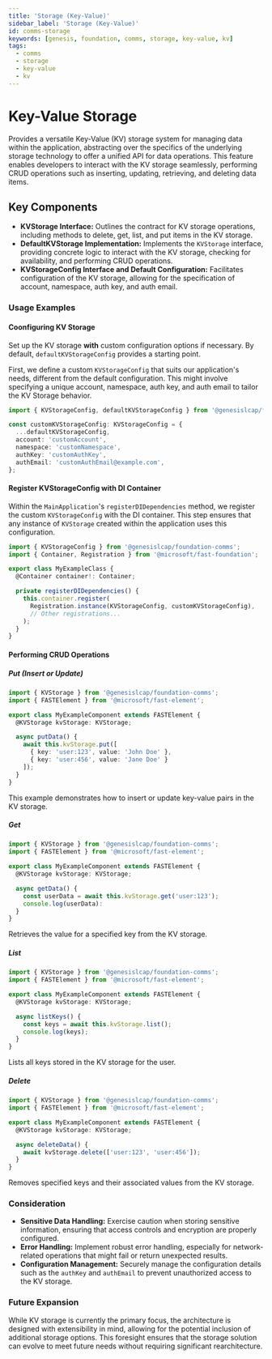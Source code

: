 ```yaml
---
title: 'Storage (Key-Value)'
sidebar_label: 'Storage (Key-Value)'
id: comms-storage
keywords: [genesis, foundation, comms, storage, key-value, kv]
tags:
  - comms
  - storage
  - key-value
  - kv
---
```


# Key-Value Storage

Provides a versatile Key-Value (KV) storage system for managing data within the application, abstracting over the specifics of the underlying storage technology to offer a unified API for data operations. This feature enables developers to interact with the KV storage seamlessly, performing CRUD operations such as inserting, updating, retrieving, and deleting data items.

## Key Components

- **KVStorage Interface:** Outlines the contract for KV storage operations, including methods to delete, get, list, and put items in the KV storage.
- **DefaultKVStorage Implementation:** Implements the `KVStorage` interface, providing concrete logic to interact with the KV storage, checking for availability, and performing CRUD operations.
- **KVStorageConfig Interface and Default Configuration:** Facilitates configuration of the KV storage, allowing for the specification of account, namespace, auth key, and auth email.

### Usage Examples

#### Coonfiguring KV Storage

Set up the KV storage **with** custom configuration options if necessary. By default, `defaultKVStorageConfig` provides a starting point.

First, we define a custom `KVStorageConfig` that suits our application's needs, different from the default configuration. This might involve specifying a unique account, namespace, auth key, and auth email to tailor the KV Storage behavior.

```typescript
import { KVStorageConfig, defaultKVStorageConfig } from '@genesislcap/foundation-comms';

const customKVStorageConfig: KVStorageConfig = {
  ...defaultKVStorageConfig,
  account: 'customAccount',
  namespace: 'customNamespace',
  authKey: 'customAuthKey',
  authEmail: 'customAuthEmail@example.com',
};
```

#### Register KVStorageConfig with DI Container

Within the `MainApplication`'s `registerDIDependencies` method, we register the custom `KVStorageConfig` with the DI container. This step ensures that any instance of `KVStorage` created within the application uses this configuration.

```typescript
import { KVStorageConfig } from '@genesislcap/foundation-comms';
import { Container, Registration } from '@microsoft/fast-foundation';

export class MyExampleClass {
  @Container container!: Container;

  private registerDIDependencies() {
    this.container.register(
      Registration.instance(KVStorageConfig, customKVStorageConfig),
      // Other registrations...
    );
  }
}
```

#### Performing CRUD Operations

##### Put (Insert or Update)

```typescript
import { KVStorage } from '@genesislcap/foundation-comms';
import { FASTElement } from '@microsoft/fast-element';

export class MyExampleComponent extends FASTElement {
  @KVStorage kvStorage: KVStorage;

  async putData() {
    await this.kvStorage.put([
      { key: 'user:123', value: 'John Doe' },
      { key: 'user:456', value: 'Jane Doe' }
    ]);
  }
}
```

This example demonstrates how to insert or update key-value pairs in the KV storage.

##### Get

```typescript
import { KVStorage } from '@genesislcap/foundation-comms';
import { FASTElement } from '@microsoft/fast-element';

export class MyExampleComponent extends FASTElement {
  @KVStorage kvStorage: KVStorage;

  async getData() {
    const userData = await this.kvStorage.get('user:123');
    console.log(userData):
  }
}
```

Retrieves the value for a specified key from the KV storage.

##### List

```typescript
import { KVStorage } from '@genesislcap/foundation-comms';
import { FASTElement } from '@microsoft/fast-element';

export class MyExampleComponent extends FASTElement {
  @KVStorage kvStorage: KVStorage;

  async listKeys() {
    const keys = await this.kvStorage.list();
    console.log(keys);
  }
}
```

Lists all keys stored in the KV storage for the user.

##### Delete

```typescript
import { KVStorage } from '@genesislcap/foundation-comms';
import { FASTElement } from '@microsoft/fast-element';

export class MyExampleComponent extends FASTElement {
  @KVStorage kvStorage: KVStorage;

  async deleteData() {
    await kvStorage.delete(['user:123', 'user:456']);
  }
}
```

Removes specified keys and their associated values from the KV storage.

### Consideration

- **Sensitive Data Handling:** Exercise caution when storing sensitive information, ensuring that access controls and encryption are properly configured.
- **Error Handling:** Implement robust error handling, especially for network-related operations that might fail or return unexpected results.
- **Configuration Management:** Securely manage the configuration details such as the `authKey` and `authEmail` to prevent unauthorized access to the KV storage.

### Future Expansion

While KV storage is currently the primary focus, the architecture is designed with extensibility in mind, allowing for the potential inclusion of additional storage options. This foresight ensures that the storage solution can evolve to meet future needs without requiring significant rearchitecture.
